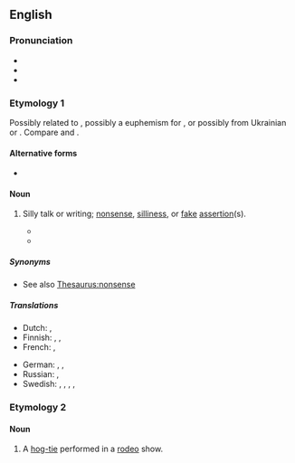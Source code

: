 ==English==
{{was wotd|2012|December|27}}

===Pronunciation===
* {{IPA|en|/ˈhuː.i/}}
* {{audio|en|en-us-hooey.ogg|Audio (US)}}
* {{rhymes|en|uːi|s=2}}

===Etymology 1===
Possibly related to {{m|en|phooey}}, possibly a euphemism for {{m|en|horseshit}}, or possibly from Ukrainian or {{cog|ru|хуй}}. Compare {{m|en|hooie|pos=interjection}} and {{cog|de|hui}}.

====Alternative forms====
* {{l|en|hooie}}

====Noun====
{{en-noun|-}}

# {{lb|en|slang}} Silly talk or writing; [[nonsense]], [[silliness]], or [[fake]] [[assertion]](s).
#: {{ux|en|I heard his speech. It sounded like a whole lot of '''hooey''' to me.}}
#*{{quote-book|en|2006|Ronald H. Hoffman (with Sidney Stevens)|How to Talk with Your Doctor: The Guide for Patients and Their Physicians Who Want to Reconcile and Use the Best of Conventional and Alternative Medicine|publisher=ReadHowYouWant.com (2008)|url=http://books.google.com/books?id=lAlKUfwDT-wC&pg=PA216|pages=216–217|passage=For many doctors, meditation resides in the realm of New Age '''hooey'''—okay for Indian yogis and students of Eastern religion, but not suitable for scientific study.}}
#*{{quote-av|en|October 13 2011|author=Chuck Lorre, Eric Kaplan & Maria Ferrari|episode=The Russian Rocket Reaction (5-5)|title=[[w:The Big Bang Theory|The Big Bang Theory]]|time=00:16:47–00:17:00|passage=<span style="font-variant:small-caps">Sheldon Cooper:</span> I did, but I think I've kind of outgrown ''Star Trek''. You know, stock characters, ludicrous plots, beam me up. What a load of '''hooey'''.}}

=====Synonyms=====
* See also [[Thesaurus:nonsense]]

=====Translations=====
{{trans-top|silly talk or writing}}
* Dutch: {{t|nl|flauwe kul}}, {{t+|nl|nonsens}}
* Finnish: {{t+|fi|pöty}}, {{t+|fi|hölynpöly}}, {{t+|fi|roska}}
* French: {{t+|fr|connerie|f}}, {{t+|fr|bêtise|f}}
{{trans-mid}}
* German: {{t+|de|Stuss|m}}, {{t+|de|Schmarrn|m}}, {{t+|de|Blödsinn|m}}
* Russian: {{t+|ru|ерунда́}}, {{t+|ru|чушь}}
* Swedish: {{t+|sv|skitsnack}}, {{t+|sv|skitprat}}, {{t+|sv|smörja|c}}, {{t+|sv|nonsens|n}}, {{t+|sv|trams|n}}
{{trans-bottom}}

===Etymology 2===

====Noun====
{{en-noun}}

# {{lb|en|slang}} A [[hog-tie]] performed in a [[rodeo]] show.